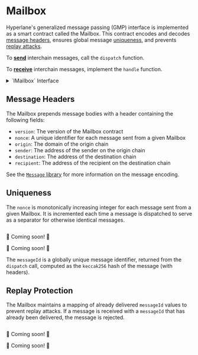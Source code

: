 

# Mailbox

Hyperlane's generalized message passing (GMP) interface is implemented as a smart contract called the Mailbox. This contract encodes and decodes [message headers](#message-headers), ensures global message [uniqueness](#uniqueness), and prevents [replay attacks](#replay-protection).

<SimpleMessagingDiagram/>

To [**send**](./send.mdx) interchain messages, call the `dispatch` function.

To [**receive**](./receive.mdx) interchain messages, implement the `handle` function.

<details>
<summary>`IMailbox` Interface</summary>

<Tabs groupId="lang">
<TabItem value="sol" label="Solidity">

```solidity file=<rootDir>/static/contracts/interfaces/IMailbox.sol
```

</TabItem>
</Tabs>
</details>

## Message Headers

The Mailbox prepends message bodies with a header containing the following fields:

- `version`: The version of the Mailbox contract
- `nonce`: A unique identifier for each message sent from a given Mailbox
- `origin`: The domain of the origin chain
- `sender`: The address of the sender on the origin chain
- `destination`: The address of the destination chain
- `recipient`: The address of the recipient on the destination chain

See the [`Message` library](../libraries/message.mdx) for more information on the message encoding.

## Uniqueness

The `nonce` is monotonically increasing integer for each message sent from a given Mailbox. It is incremented each time a message is dispatched to serve as a separator for otherwise identical messages.

<Tabs groupId="lang">
<TabItem value="sol" label="Solidity">

```solidity file=<rootDir>/static/contracts/interfaces/IMailbox.sol#L49
```

</TabItem>
<TabItem value="cw" label="CosmWasm">

🚧 Coming soon! 🚧

</TabItem>
<TabItem value="sl" label="Sealevel">

🚧 Coming soon! 🚧

</TabItem>
</Tabs>

The `messageId` is a globally unique message identifier, returned from the `dispatch` call, computed as the `keccak256` hash of the message (with headers).

## Replay Protection

The Mailbox maintains a mapping of already delivered `messageId` values to prevent replay attacks. If a message is received with a `messageId` that has already been delivered, the message is rejected.

<Tabs groupId="lang">
<TabItem value="sol" label="Solidity">

```solidity file=<rootDir>/static/contracts/interfaces/IMailbox.sol#L51
```

</TabItem>
<TabItem value="cw" label="CosmWasm">

🚧 Coming soon! 🚧

</TabItem>
<TabItem value="sl" label="Sealevel">

🚧 Coming soon! 🚧

</TabItem>
</Tabs>
